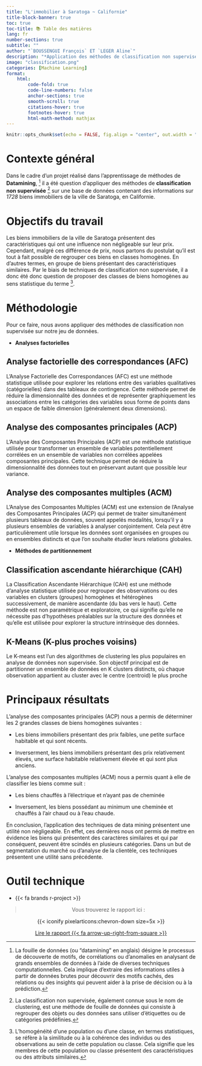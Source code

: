 ```yaml
---
title: "L'immobilier à Saratoga ~ Californie"
title-block-banner: true
toc: true
toc-title: 📚 Table des matières
lang: fr
number-sections: true
subtitle: ""
author: "`BOUSSENGUI François` ET `LEGER Aline`"
description: "*Application des méthodes de classification non supervisée*"
image: "classification.png"
categories: [Machine Learning]
format:
    html:
        code-fold: true 
        code-line-numbers: false
        anchor-sections: true
        smooth-scroll: true
        citations-hover: true
        footnotes-hover: true
        html-math-method: mathjax
---
```


```r
knitr::opts_chunk$set(echo = FALSE, fig.align = "center", out.width = "100%")
```

# Contexte général  

Dans le cadre d'un projet réalisé dans l'apprentissage de méthodes de **Datamining**, [^1] il a été question d'appliquer des méthodes de **classification non supervisée** [^2] sur une base de données contenant des informations sur *1728* biens immobiliers de la ville de Saratoga, en Californie.

[^1]: La fouille de données (ou "datamining" en anglais) désigne le processus de découverte de motifs, de corrélations ou d'anomalies en analysant de grands ensembles de données à l'aide de diverses techniques computationnelles. Cela implique d'extraire des informations utiles à partir de données brutes pour découvrir des motifs cachés, des relations ou des insights qui peuvent aider à la prise de décision ou à la prédiction.

[^2]: La classification non supervisée, également connue sous le nom de clustering, est une méthode de fouille de données qui consiste à regrouper des objets ou des données sans utiliser d'étiquettes ou de catégories prédéfinies.

# Objectifs du travail

Les biens immobiliers de la ville de Saratoga présentent des caractéristiques qui ont une influence non négligeable sur leur prix. Cependant, malgré ces différence de prix, nous partons du postulat qu'il est tout à fait possible de regrouper ces biens en classes homogènes. En d'autres termes, en groupe de biens présentant des caractéristiques similaires. Par le biais de techniques de classification non supervisée, il a donc été donc question de proposer des classes de biens homogènes au sens statistique du terme [^3].

[^3]: L'homogénéité d'une population ou d'une classe, en termes statistiques, se réfère à la similitude ou à la cohérence des individus ou des observations au sein de cette population ou classe. Cela signifie que les membres de cette population ou classe présentent des caractéristiques ou des attributs similaires.

# Méthodologie

Pour ce faire, nous avons appliquer des méthodes de classification non supervisée sur notre jeu de données.

* **Analyses factorielles**

::: {.callout-tip icon=false collapse="true"}
## Analyse factorielle des correspondances (AFC)

L'Analyse Factorielle des Correspondances (AFC) est une méthode statistique utilisée pour explorer les relations entre des variables qualitatives (catégorielles) dans des tableaux de contingence. Cette méthode permet de réduire la dimensionnalité des données et de représenter graphiquement les associations entre les catégories des variables sous forme de points dans un espace de faible dimension (généralement deux dimensions).

:::

::: {.callout-tip icon=false collapse="true"}
## Analyse des composantes principales (ACP)

L'Analyse des Composantes Principales (ACP) est une méthode statistique utilisée pour transformer un ensemble de variables potentiellement corrélées en un ensemble de variables non corrélées appelées composantes principales. Cette technique permet de réduire la dimensionnalité des données tout en préservant autant que possible leur variance.
:::

::: {.callout-tip icon=false collapse="true"}
## Analyse des composantes multiples (ACM)

L'Analyse des Composantes Multiples (ACM) est une extension de l'Analyse des Composantes Principales (ACP) qui permet de traiter simultanément plusieurs tableaux de données, souvent appelés modalités, lorsqu'il y a plusieurs ensembles de variables à analyser conjointement. Cela peut être particulièrement utile lorsque les données sont organisées en groupes ou en ensembles distincts et que l'on souhaite étudier leurs relations globales.
:::

* **Méthodes de partitionnement**

::: {.callout-tip icon=false collapse="true"}
## Classification ascendante hiérarchique (CAH)

La Classification Ascendante Hiérarchique (CAH) est une méthode d'analyse statistique utilisée pour regrouper des observations ou des variables en clusters (groupes) homogènes et hétérogènes successivement, de manière ascendante (du bas vers le haut). Cette méthode est non paramétrique et exploratoire, ce qui signifie qu'elle ne nécessite pas d'hypothèses préalables sur la structure des données et qu'elle est utilisée pour explorer la structure intrinsèque des données.

:::

::: {.callout-tip icon=false collapse="true"}
##  K-Means (K-plus proches voisins)

Le K-means est l'un des algorithmes de clustering les plus populaires en analyse de données non supervisée. Son objectif principal est de partitionner un ensemble de données en K clusters distincts, où chaque observation appartient au cluster avec le centre (centroid) le plus proche

:::



# Principaux résultats

L'analyse des composantes principales (ACP) nous a permis de déterminer les 2 grandes classes de biens homogènes suivantes :

-   Les biens immobiliers présentant des prix faibles, une petite surface habitable et qui sont récents.

-   Inverserment, les biens immobiliers présentant des prix relativement élevés, une surface habitable relativement élevée et qui sont plus anciens.

L'analyse des composantes multiples (ACM) nous a permis quant à elle de classifier les biens comme suit :

-   Les biens chauffés à l'électrique et n'ayant pas de cheminée

-   Inversement, les biens possédant au minimum une cheminée et chauffés à l'air chaud ou à l'eau chaude.

En conclusion, l'application des techniques de data mining présentent une utilité non négligeable. En effet, ces dernières nous ont permis de mettre en évidence les biens qui présentent des caractères similaires et qui par conséquent, peuvent être scindés en plusieurs catégories. Dans un but de segmentation du marché ou d'analyse de la clientèle, ces techniques présentent une utilité sans précédente. 


# Outil technique 

- {{< fa brands r-project >}}


::: {style="text-align:center;"}
> Vous trouverez le rapport ici :

::: chevron-styling
{{< iconify pixelarticons:chevron-down size=5x >}}
:::
:::


::: {style="text-align:center;"}
[Lire le rapport {{< fa arrow-up-right-from-square >}}](Application d'algorithmes de classification non supervisée sur les bien immobiliers de Saratoga, Californie.pdf){.btn .btn-outline-primary .btn .center role="button"}
:::




